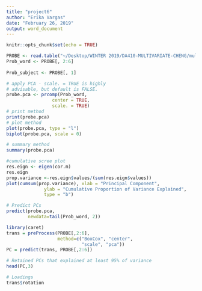 ```yaml
---
title: "project6"
author: "Erika Vargas"
date: "February 26, 2019"
output: word_document
---
```


```r
knitr::opts_chunk$set(echo = TRUE)
```

```r
PROBE <- read.table("~/Desktop/WINTER 2019/DA410-MULTIVARIATE-CHENG/multivariate_analysis - 3rd Ed/multivariate_analysis - 3rd Ed/T3_6_PROBE.DAT", quote="\"", comment.char="", col.names= c("Subj.Numb", "y1","y2","y3","y4","y5"))
Prob_word <- PROBE[, 2:6]
                 
Prob_subject <- PROBE[, 1]

```

```r
# apply PCA - scale. = TRUE is highly 
# advisable, but default is FALSE. 
probe.pca <- prcomp(Prob_word,
                 center = TRUE,
                 scale. = TRUE) 
# print method
print(probe.pca)
# plot method
plot(probe.pca, type = "l")
biplot(probe.pca, scale = 0)

# summary method
summary(probe.pca)

#cumulative scree plot
res.eign <- eigen(cor.m)
res.eign
prop.variance <-res.eign$values/(sum(res.eign$values))
plot(cumsum(prop.variance), xlab = "Principal Component",
              ylab = "Cumulative Proportion of Variance Explained",
              type = "b")
```

```r
# Predict PCs
predict(probe.pca, 
        newdata=tail(Prob_word, 2))

library(caret)
trans = preProcess(PROBE[,2:6], 
                   method=c("BoxCox", "center", 
                            "scale", "pca"))
PC = predict(trans, PROBE[,2:6])

# Retained PCs that explained at least 95% of variance 
head(PC,3)

# Loadings
trans$rotation
```




